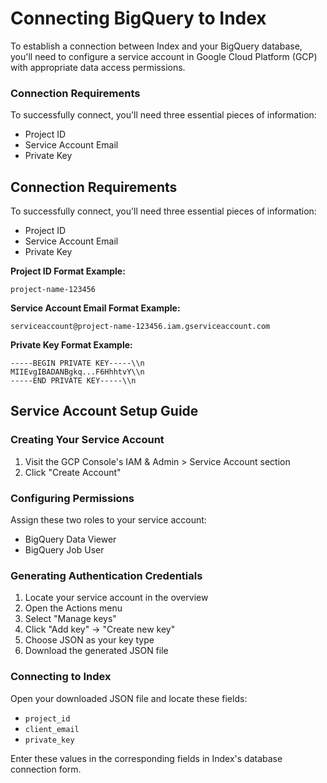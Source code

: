 # Connecting BigQuery to Index

To establish a connection between Index and your BigQuery database, you'll need to configure a service account in Google Cloud Platform (GCP) with appropriate data access permissions.

### Connection Requirements

To successfully connect, you'll need three essential pieces of information:

* Project ID
* Service Account Email
* Private Key


## Connection Requirements

To successfully connect, you'll need three essential pieces of information:

- Project ID
- Service Account Email
- Private Key

**Project ID Format Example:**

```
project-name-123456

```

**Service Account Email Format Example:**

```
serviceaccount@project-name-123456.iam.gserviceaccount.com

```

**Private Key Format Example:**

```
-----BEGIN PRIVATE KEY-----\\n
MIIEvgIBADANBgkq...F6HhhtvY\\n
-----END PRIVATE KEY-----\\n

```

## Service Account Setup Guide

### Creating Your Service Account

1. Visit the GCP Console's IAM & Admin > Service Account section
2. Click "Create Account"

### Configuring Permissions

Assign these two roles to your service account:

- BigQuery Data Viewer
- BigQuery Job User

### Generating Authentication Credentials

1. Locate your service account in the overview
2. Open the Actions menu
3. Select "Manage keys"
4. Click "Add key" → "Create new key"
5. Choose JSON as your key type
6. Download the generated JSON file

### Connecting to Index

Open your downloaded JSON file and locate these fields:

- `project_id`
- `client_email`
- `private_key`

Enter these values in the corresponding fields in Index's database connection form.